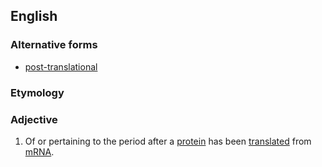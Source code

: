 ==English==
===Alternative forms===
*[[post-translational]]

===Etymology===

{{prefix|post|translational}}

===Adjective===
{{en-adj|-}}

# {{context|genetics|biochemistry|lang=en}} Of or pertaining to the period after a [[protein]] has been [[translate]]d from [[mRNA]].